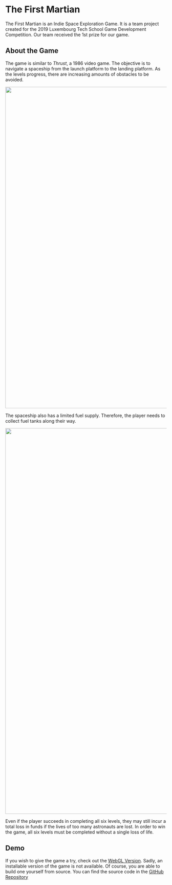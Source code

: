 # The First Martian

The First Martian is an Indie Space Exploration Game. It is a team project created for the 2019 Luxembourg Tech School Game Development Competition. Our team received the 1st prize for our game.

## About the Game

The game is similar to _Thrust_, a 1986 video game. The objective is to navigate a spaceship from the launch platform to the landing platform. As the levels progress, there are increasing amounts of obstacles to be avoided.

<Image src="/images/tfm.png" width="1600" height="1000" />

The spaceship also has a limited fuel supply. Therefore, the player needs to collect fuel tanks along their way.

<Image src="/images/tfm-win.png" width="1900" height="1200" />

Even if the player succeeds in completing all six levels, they may still incur a total loss in funds if the lives of too many astronauts are lost. In order to win the game, all six levels must be completed without a single loss of life.

## Demo

If you wish to give the game a try, check out the [WebGL Version](https://tfm.nicob.dev). Sadly, an installable version of the game is not available. Of course, you are able to build one yourself from source. You can find the source code in the [GitHub Repository](https://github.com/leon-liang/The-First-Martian)
